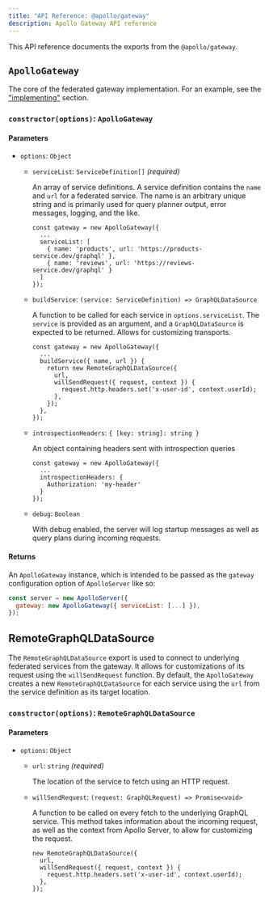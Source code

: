 ```yaml
---
title: "API Reference: @apollo/gateway"
description: Apollo Gateway API reference
---
```


This API reference documents the exports from the `@apollo/gateway`.


## `ApolloGateway`

The core of the federated gateway implementation. For an example, see the ["implementing"](/federation/implementing/) section.

### `constructor(options)`: `ApolloGateway`

#### Parameters

* `options`: `Object`

  * `serviceList`: `ServiceDefinition[]` _(required)_

    An array of service definitions. A service definition contains the `name` and `url` for a federated service. The name is an arbitrary unique string and is primarily used for query planner output, error messages, logging, and the like.

    ```js{3-6}
    const gateway = new ApolloGateway({
      ...
      serviceList: [
        { name: 'products', url: 'https://products-service.dev/graphql' },
        { name: 'reviews', url: 'https://reviews-service.dev/graphql' }
      ]
    });
    ```

  * `buildService`: `(service: ServiceDefinition) => GraphQLDataSource`

    A function to be called for each service in `options.serviceList`.
    The `service` is provided as an argument, and a `GraphQLDataSource` is expected to be returned.
    Allows for customizing transports.

    ```js{3-10}
    const gateway = new ApolloGateway({
      ...
      buildService({ name, url }) {
        return new RemoteGraphQLDataSource({
          url,
          willSendRequest({ request, context }) {
            request.http.headers.set('x-user-id', context.userId);
          },
        });
      },
    });
    ```
  * `introspectionHeaders`: `{ [key: string]: string }`
    
    An object containing headers sent with introspection queries
    
    ```js{3-5}
    const gateway = new ApolloGateway({
      ...
      introspectionHeaders: {
        Authorization: 'my-header'
      }
    });
    ```
   
  * `debug`: `Boolean`

    With debug enabled, the server will log startup messages as well as query plans during incoming requests.

#### Returns

An `ApolloGateway` instance, which is intended to be passed as the `gateway` configuration option of `ApolloServer` like so:

```javascript
const server = new ApolloServer({
  gateway: new ApolloGateway({ serviceList: [...] }),
});
```

## RemoteGraphQLDataSource

The `RemoteGraphQLDataSource` export is used to connect to underlying federated services from the gateway. It allows for customizations of its request using the `willSendRequest` function. By default, the `ApolloGateway` creates a new `RemoteGraphQLDataSource` for each service using the `url` from the service definition as its target location.

### `constructor(options)`: `RemoteGraphQLDataSource`

#### Parameters

* `options`: `Object`

  * `url`: `string` _(required)_

    The location of the service to fetch using an HTTP request.

  * `willSendRequest`: `(request: GraphQLRequest) => Promise<void>`

    A function to be called on every fetch to the underlying GraphQL service. This method takes information about the incoming request, as well as the context from Apollo Server, to allow for customizing the request.

    ```js{3-5}
    new RemoteGraphQLDataSource({
      url,
      willSendRequest({ request, context }) {
        request.http.headers.set('x-user-id', context.userId);
      },
    });
    ```
